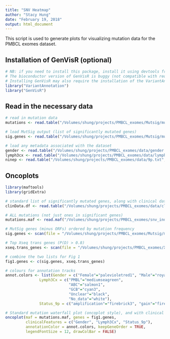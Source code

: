 ```yaml
---
title: "SNV Heatmap"
author: "Stacy Hung"
date: "February 19, 2018"
output: html_document
---
```


This script is used to generate plots for visualizing mutation data for the PMBCL exomes dataset.

## Installation of GenVisR (optional)
```r
# NB: if you need to install this package, install it using devtools from the github source!!!
# The bioconductor version of GenVisR is buggy (not compatible with required libraries)
# Installing GenVisR may also require the installation of the VariantAnnotation pacakge (from bioconductor)
library("VariantAnnotation")
library("GenVisR")
```

## Read in the necessary data

```r
# read in mutation data
mutations <- read.table("/Volumes/shung/projects/PMBCL_exomes/Mutsig/mutsig_input/mutation_file/singles_and_pairs/singles_and_pairs.snvs_and_indels.somatic_modified_effects.removed_non_genes.singles_AF_filtered.maf", sep = "\t", header = TRUE, fill = TRUE)

# load MutSig output (list of significantly mutated genes)
sig.genes <- read.table("/Volumes/shung/projects/PMBCL_exomes/Mutsig/mutsig_output/pairs/ensembl_ids_with_coverage_data_v3/pairs.snvs_indels.ensembl.coverage.v3.sig_genes.refseq.txt", sep = "\t", header = TRUE, na.strings = "NA")

# load any metadata associated with the dataset
gender <- read.table("/Volumes/shung/projects/PMBCL_exomes/data/gender.txt", sep = "\t", header = TRUE)
lymph3cx <- read.table("/Volumes/shung/projects/PMBCL_exomes/data/lymph3cx.txt", sep = "\t", header = TRUE)
ninep <- read.table("/Volumes/shung/projects/PMBCL_exomes/data/9p.txt", sep = "\t", header = TRUE)
```

## Oncoplots

```r
library(maftools)
library(gridExtra)

# standard list of significantly mutated genes, along with clinical data annotations
clinData.df <- read.table("/Volumes/shung/projects/PMBCL_exomes/data/clinData.txt", sep = "\t", header = TRUE)

# ALL mutations (not just ones in significant genes)
mutations.maf <- read.maf("/Volumes/shung/projects/PMBCL_exomes/snv_indel_analysis/maf/mutation_summary-paired_and_unpaired.maf", clinicalData = clinData.df)

# MutSig genes (minus ORFs) ordered by mutation frequency
sig.genes <- scan(file = "/Volumes/shung/projects/PMBCL_exomes/Mutsig/mutsig_output/pairs/ensembl_ids_with_coverage_data_v3/sig.genes.no_orfs.txt", what = 'character')

# Top Xseq trans genes (P(D) > 0.8)
xseq.trans_genes <- scan(file = "/Volumes/shung/projects/PMBCL_exomes/XSeq/analysis/trans-analysis-top_genes.txt", what = 'character')

# combine the two lists for Fig 1
fig1.genes <- c(sig.genes, xseq.trans_genes)

# colours for annotation tracks
annot.colors <- list(Gender = c("Female"="palevioletred1", "Male"="royalblue1"),
               Lymph3Cx = c("PMBL"="mediumseagreen", 
                            "ABC"="salmon1", 
                            "GCB"="cyan3", 
                            "Unclear"="black", 
                            "No_data"="white"),
               Status_9p = c("amplification"="firebrick3", "gain"="firebrick1", "neutral"="black"))

# Standard mutation waterfall plot (oncoplot style), and with clinical annotations
oncoplot(maf = mutations.maf, genes = fig1.genes, 
         clinicalFeatures = c("Gender", "Lymph3Cx", "Status_9p"),
         annotationColor = annot.colors, keepGeneOrder = TRUE,
         legendFontSize = 12, drawColBar = FALSE)

```
